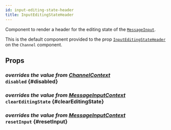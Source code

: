 ```yaml
---
id: input-editing-state-header
title: InputEditingStateHeader
---
```



Component to render a header for the editing state of the [`MessageInput`](./message-input.mdx).

This is the default component provided to the prop [`InputEditingStateHeader`](../core-components/channel.mdx#inputeditingstateheader) on the `Channel` component.

## Props

### <div class="label description">_overrides the value from [ChannelContext](../../contexts/channel-context#disabled)_</div> `disabled` \{#disabled}

<Disabled />

### <div class="label description">_overrides the value from [MessageInputContext](../../contexts/message-input-context#cleareditingstate)_</div> `clearEditingState` \{#clearEditingState}

<ClearEditingState />

### <div class="label description">_overrides the value from [MessageInputContext](../../contexts/message-input-context#resetinput)_</div> `resetInput` \{#resetInput}

<ResetInput />
